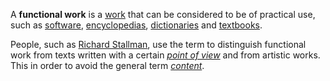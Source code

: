 A '''functional work''' is a [[work]] that can be considered to be of practical use, such as [[software]], [[encyclopedia]]s, [[dictionary|dictionaries]] and [[textbook]]s.

People, such as [[Richard Stallman]], use the term to distinguish functional work from texts written with a certain ''[[point of view]]'' and from artistic works. This in order to avoid the general term ''[[content]]''.

{{msg:stub}}